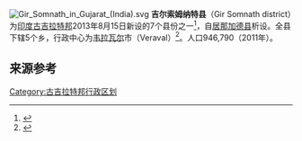 [[File:Gir_Somnath_in_Gujarat_(India).svg|thumb]]
'''吉尔索姆纳特县'''（Gir Somnath district）为[[印度|印度]][[古吉拉特邦|古吉拉特邦]]2013年8月15日新设的7个县份之一<ref>{{Cite web |url=http://deshgujarat.com/2013/08/13/maps-of-gujarats-new-7-districts-and-changes-in-existing-districts/ |title=Map of Gujarat with new districts in existence . In total 33 districts now |accessdate=2014-09-18 |archive-date=2013-08-16 |archive-url=https://web.archive.org/web/20130816151212/http://deshgujarat.com/2013/08/13/maps-of-gujarats-new-7-districts-and-changes-in-existing-districts/ |dead-url=no }}</ref>，自[[居那加德县|居那加德县]]析设。全县下辖5个乡，行政中心为[[韦拉瓦尔|韦拉瓦尔]]市（Veraval）<ref>{{Cite web |url=http://timesofindia.indiatimes.com/city/ahmedabad/7-new-districts-to-start-functioning-from-Independence-Day/articleshow/21821642.cms?referral=PM |title=THE TIMES OF INDIA: 7 new districts to start functioning from Independence Day (Aug 14, 2013, 02) |accessdate=2014-09-18 |archive-date=2014-09-27 |archive-url=https://web.archive.org/web/20140927082836/http://timesofindia.indiatimes.com/city/ahmedabad/7-new-districts-to-start-functioning-from-Independence-Day/articleshow/21821642.cms?referral=PM |dead-url=no }}</ref>。人口946,790（2011年）。

== 来源参考 ==
{{Reflist}}

[[Category:古吉拉特邦行政区划|Category:古吉拉特邦行政区划]]
{{Gujarat}}